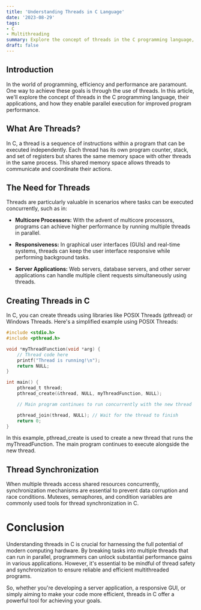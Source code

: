 ```yaml
---
title: 'Understanding Threads in C Language'
date: '2023-08-29'
tags:
- C
- Multithreading
summary: Explore the concept of threads in the C programming language, their use cases, and how they enable parallel execution for improved performance.
draft: false
---
```


## Introduction

In the world of programming, efficiency and performance are paramount. One way to achieve these goals is through the use of threads. In this article, we'll explore the concept of threads in the C programming language, their applications, and how they enable parallel execution for improved program performance.

## What Are Threads?

In C, a thread is a sequence of instructions within a program that can be executed independently. Each thread has its own program counter, stack, and set of registers but shares the same memory space with other threads in the same process. This shared memory space allows threads to communicate and coordinate their actions.

## The Need for Threads

Threads are particularly valuable in scenarios where tasks can be executed concurrently, such as in:

-   **Multicore Processors:** With the advent of multicore processors, programs can achieve higher performance by running multiple threads in parallel.

-   **Responsiveness:** In graphical user interfaces (GUIs) and real-time systems, threads can keep the user interface responsive while performing background tasks.

-   **Server Applications:** Web servers, database servers, and other server applications can handle multiple client requests simultaneously using threads.

## Creating Threads in C

In C, you can create threads using libraries like POSIX Threads (pthread) or Windows Threads. Here's a simplified example using POSIX Threads:

```c title="thread_example.c"
#include <stdio.h>
#include <pthread.h>

void *myThreadFunction(void *arg) {
    // Thread code here
    printf("Thread is running!\n");
    return NULL;
}

int main() {
    pthread_t thread;
    pthread_create(&thread, NULL, myThreadFunction, NULL);

    // Main program continues to run concurrently with the new thread

    pthread_join(thread, NULL); // Wait for the thread to finish
    return 0;
}
```

In this example, pthread_create is used to create a new thread that runs the myThreadFunction. The main program continues to execute alongside the new thread.

## Thread Synchronization

When multiple threads access shared resources concurrently, synchronization mechanisms are essential to prevent data corruption and race conditions. Mutexes, semaphores, and condition variables are commonly used tools for thread synchronization in C.

# Conclusion

Understanding threads in C is crucial for harnessing the full potential of modern computing hardware. By breaking tasks into multiple threads that can run in parallel, programmers can unlock substantial performance gains in various applications. However, it's essential to be mindful of thread safety and synchronization to ensure reliable and efficient multithreaded programs.

So, whether you're developing a server application, a responsive GUI, or simply aiming to make your code more efficient, threads in C offer a powerful tool for achieving your goals.
